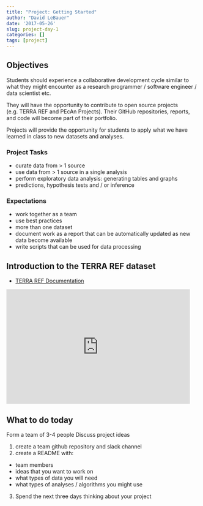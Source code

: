 ```yaml
---
title: "Project: Getting Started"
author: "David LeBauer"
date: '2017-05-26'
slug: project-day-1
categories: []
tags: [project]
---
```


## Objectives

Students should experience a collaborative development cycle similar to what they might encounter as a research programmer / software engineer / data scientist etc. 

They will have the opportunity to contribute to open source projects (e.g. TERRA REF and PEcAn Projects). Their GitHub repositories, reports, and code will become part of their portfolio. 

Projects will provide the opportunity for students to apply what we have learned in class to new datasets and analyses.

### Project Tasks

* curate data from > 1 source
* use data from > 1 source in a single analysis
* perform exploratory data analysis: generating tables and graphs
* predictions, hypothesis tests and / or inference

### Expectations

* work together as a team
* use best practices
* more than one dataset
* document work as a report that can be automatically updated as new data become available
* write scripts that can be used for data processing


## Introduction to the TERRA REF dataset

* [TERRA REF Documentation](https://terraref.gitbooks.io/terraref-documentation/content/)

<iframe src="https://docs.google.com/presentation/d/1mmBjUGsCGXQbaAIFfQNG3HuDJgm0scY9ltDQMXj_q6k/embed?start=false&loop=false&delayms=3000" frameborder="0" width="480" height="299" allowfullscreen="true" mozallowfullscreen="true" webkitallowfullscreen="true"></iframe>

## What to do today

Form a team of 3-4 people
Discuss project ideas

1. create a team github repository and slack channel
2. create a README with:
  * team members
  * ideas that you want to work on
  * what types of data you will need
  * what types of analyses / algorithms you might use
3. Spend the next three days thinking about your project